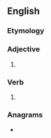 ==English==

===Etymology===
{{suffix|en|sound|est}}

===Adjective===
{{head|en|superlative adjective}}

# {{en-superlative of|sound}}

===Verb===
{{head|en|verb form}}

# {{en-archaic second-person singular of|sound}}

===Anagrams===
* {{anagrams|en|a=denosstu|send outs|sends out|soundset}}